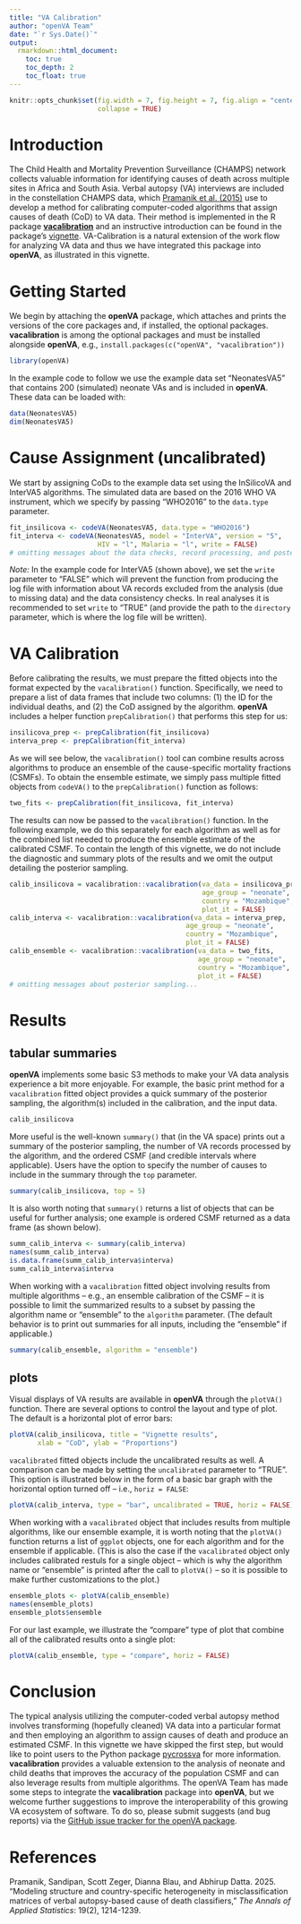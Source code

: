 ```yaml
---
title: "VA Calibration"
author: "openVA Team"
date: "`r Sys.Date()`"
output:
  rmarkdown::html_document:
    toc: true
    toc_depth: 2
    toc_float: true
---
```


```r
knitr::opts_chunk$set(fig.width = 7, fig.height = 7, fig.align = "center",
                      collapse = TRUE)
```


# Introduction

The Child Health and Mortality Prevention Surveillance (CHAMPS) network collects
valuable information for identifying causes of death across multiple sites in
Africa and South Asia.  Verbal autopsy (VA) interviews are included in the
constellation CHAMPS data, which
[Pramanik et al. (2015)](https://doi.org/10.1214%2F24-AOAS2006)
use to develop a method for calibrating computer-coded algorithms that assign
causes of death (CoD) to VA data.  Their method is implemented in the R package
[**vacalibration**](https://cran.r-project.org/web/packages/vacalibration/index.html)
and an instructive introduction can be found in the package's
[vignette](https://cran.r-project.org/web/packages/vacalibration/vignettes/intro_to_vacalibration.html).
VA-Calibration is a natural extension of the work flow for analyzing VA data
and thus we have integrated this package into **openVA**, as illustrated in this
vignette.

# Getting Started

We begin by attaching the **openVA** package, which attaches and prints the
versions of the core packages and, if installed, the optional packages.
**vacalibration** is among the optional packages and must be installed 
alongside **openVA**, e.g., `install.packages(c("openVA", "vacalibration"))`


```r
library(openVA)
```

In the example code to follow we use the example data set "NeonatesVA5" that 
contains 200 (simulated) neonate VAs and is included in **openVA**.  These
data can be loaded with:

```r
data(NeonatesVA5)
dim(NeonatesVA5)
```


# Cause Assignment (uncalibrated)

We start by assigning CoDs to the example data set using the InSilicoVA and
InterVA5 algorithms.  The simulated data are based on the 2016 WHO VA
instrument, which we specify by passing "WHO2016" to the `data.type`
parameter.


```r
fit_insilicova <- codeVA(NeonatesVA5, data.type = "WHO2016")
fit_interva <- codeVA(NeonatesVA5, model = "InterVA", version = "5",
                      HIV = "l", Malaria = "l", write = FALSE)
# omitting messages about the data checks, record processing, and posterior sampling...
```

*Note:* In the example code for InterVA5 (shown above), we set the `write`
parameter to "FALSE" which will prevent the function from producing the log
file with information about VA records excluded from the analysis (due to
missing data) and the data consistency checks.  In real analyses it is 
recommended to set `write` to "TRUE" (and provide the path to the `directory`
parameter, which is where the log file will be written).


# VA Calibration

Before calibrating the results, we must prepare the fitted objects into the
format expected by the `vacalibration()` function.  Specifically, we need to
prepare a list of data frames that include two columns: (1) the ID for the
individual deaths, and (2) the CoD assigned by the algorithm.  **openVA** includes
a helper function `prepCalibration()` that performs this step for us:

```r
insilicova_prep <- prepCalibration(fit_insilicova)
interva_prep <- prepCalibration(fit_interva)
```

As we will see below, the `vacalibration()` tool can combine results across
algorithms to produce an ensemble of the cause-specific mortality fractions
(CSMFs).  To obtain the ensemble estimate, we simply pass multiple fitted
objects from `codeVA()` to the `prepCalibration()` function as follows:


```r
two_fits <- prepCalibration(fit_insilicova, fit_interva)
```


The results can now be passed to the `vacalibration()` function.  In the following
example, we do this separately for each algorithm as well as for the combined
list needed to produce the ensemble estimate of the calibrated CSMF.  To
contain the length of this vignette, we do not include the diagnostic and summary
plots of the results and we omit the output detailing the posterior sampling.


```r
calib_insilicova = vacalibration::vacalibration(va_data = insilicova_prep,
                                                age_group = "neonate",
                                                country = "Mozambique",
                                                plot_it = FALSE)
calib_interva <- vacalibration::vacalibration(va_data = interva_prep,
                                            age_group = "neonate",
                                            country = "Mozambique",
                                            plot_it = FALSE)
calib_ensemble <- vacalibration::vacalibration(va_data = two_fits,
                                               age_group = "neonate",
                                               country = "Mozambique",
                                               plot_it = FALSE)
# omitting messages about posterior sampling...
```


# Results

## tabular summaries

**openVA** implements some basic S3 methods to make your VA data analysis
experience a bit more enjoyable.  For example, the basic print method for a
`vacalibration` fitted object provides a quick summary of the posterior
sampling, the algorithm(s) included in the calibration, and the input data.

```r
calib_insilicova
```

More useful is the well-known `summary()` that (in the VA space) prints out
a summary of the posterior sampling, the number of VA records processed by
the algorithm, and the ordered CSMF (and credible intervals where applicable).
Users have the option to specify the number of causes to include in the summary
through the `top` parameter.

```r
summary(calib_insilicova, top = 5)
```

It is also worth noting that `summary()` returns a list of objects that
can be useful for further analysis; one example is ordered
CSMF returned as a data frame (as shown below).

```r
summ_calib_interva <- summary(calib_interva)
names(summ_calib_interva)
is.data.frame(summ_calib_interva$interva)
summ_calib_interva$interva
```

When working with a `vacalibration` fitted object involving results from
multiple algorithms -- e.g., an ensemble calibration of the CSMF -- it is
possible to limit the summarized results to a subset by passing the algorithm
name or "ensemble" to the `algorithm` parameter.  (The default behavior is to
print out summaries for all inputs, including the "ensemble" if applicable.)


```r
summary(calib_ensemble, algorithm = "ensemble")
```


## plots

Visual displays of VA results are available in **openVA** through the `plotVA()`
function.  There are several options to control the layout and type of plot.
The default is a horizontal plot of error bars:

```r
plotVA(calib_insilicova, title = "Vignette results",
       xlab = "CoD", ylab = "Proportions")
```

`vacalibrated` fitted objects include the uncalibrated results as well.  A
comparison can be made by setting the `uncalibrated` parameter to "TRUE".  This
option is illustrated below in the form of a basic bar graph with the horizontal
option turned off -- i.e., `horiz = FALSE`:

```r
plotVA(calib_interva, type = "bar", uncalibrated = TRUE, horiz = FALSE)
```

When working with a `vacalibrated` object that includes results from multiple
algorithms, like our ensemble example, it is worth noting that the `plotVA()`
function returns a list of `ggplot` objects, one for each algorithm and for
the ensemble if applicable.  (This is also the case if the `vacalibrated` object
only includes calibrated restuls for a single object -- which is why the
algorithm name or "ensemble" is printed after the call to `plotVA()` -- so it is
possible to make further customizations to the plot.)

```r
ensemble_plots <- plotVA(calib_ensemble)
names(ensemble_plots)
ensemble_plots$ensemble
```

For our last example, we illustrate the "compare" type of plot that combine
all of the calibrated results onto a single plot:


```r
plotVA(calib_ensemble, type = "compare", horiz = FALSE)
```


# Conclusion

The typical analysis utilizing the computer-coded verbal autopsy method involves
transforming (hopefully cleaned) VA data into a particular format and then employing
an algorithm to assign causes of death and produce an estimated CSMF.  In
this vignette we have skipped the first step, but would like to point users to
the Python package
[pycrossva](https://github.com/verbal-autopsy-software/pyCrossVA)
for more information.  **vacalibration** provides a valuable extension to the
analysis of neonate and child deaths that improves the accuracy of the population
CSMF and can also leverage results from multiple algorithms.  The openVA Team
has made some steps to integrate the **vacalibration** package into **openVA**,
but we welcome further suggestions to improve the interoperability of this growing
VA ecosystem of software.  To do so, please submit suggests (and bug reports)
via the
[GitHub issue tracker for the openVA package](https://github.com/verbal-autopsy-software/openVA/issues).

# References

Pramanik, Sandipan, Scott Zeger, Dianna Blau, and Abhirup Datta. 2025.
"Modeling structure and country-specific heterogeneity in misclassification
matrices of verbal autopsy-based cause of death classifiers,"
*The Annals of Applied Statistics*: 19(2), 1214-1239.
